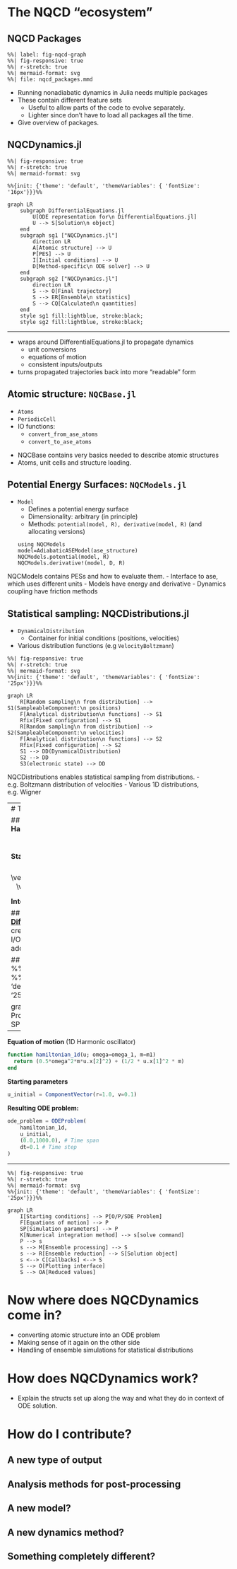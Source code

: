 
# The NQCD "ecosystem"

## NQCD Packages
```mermaid
%%| label: fig-nqcd-graph
%%| fig-responsive: true
%%| r-stretch: true
%%| mermaid-format: svg
%%| file: nqcd_packages.mmd
```

::: {.notes}
- Running nonadiabatic dynamics in Julia needs multiple packages
- These contain different feature sets
    - Useful to allow parts of the code to evolve separately. 
    - Lighter since don't have to load all packages all the time. 
- Give overview of packages. 
:::

## NQCDynamics.jl
```mermaid
%%| fig-responsive: true
%%| r-stretch: true
%%| mermaid-format: svg

%%{init: {'theme': 'default', 'themeVariables': { 'fontSize': '16px'}}}%%

graph LR
    subgraph DifferentialEquations.jl
        U[ODE representation for\n DifferentialEquations.jl]
        U --> S[Solution\n object]
    end
    subgraph sg1 ["NQCDynamics.jl"]
        direction LR
        A[Atomic structure] --> U
        P[PES] --> U
        I[Initial conditions] --> U
        D[Method-specific\n ODE solver] --> U
    end
    subgraph sg2 ["NQCDynamics.jl"]
        direction LR
        S --> O[Final trajectory]
        S --> ER[Ensemble\n statistics]
        S --> CQ[Calculated\n quantities]
    end
    style sg1 fill:lightblue, stroke:black;
    style sg2 fill:lightblue, stroke:black;
```


---

- wraps around DifferentialEquations.jl to propagate dynamics
    - unit conversions
    - equations of motion
    - consistent inputs/outputs
- turns propagated trajectories back into more "readable" form


## Atomic structure: `NQCBase.jl`{ncols=2}
- `Atoms`
- `PeriodicCell`
- IO functions:
    - `convert_from_ase_atoms`
    - `convert_to_ase_atoms`

::: {.notes}
- NQCBase contains very basics needed to describe atomic structures
- Atoms, unit cells and structure loading. 
:::

## Potential Energy Surfaces: `NQCModels.jl`
- `Model`
    - Defines a potential energy surface
    - Dimensionality: arbitrary (in principle)
    - Methods: `potential(model, R), derivative(model, R)` (and allocating versions)
```.julia
using NQCModels
model=AdiabaticASEModel(ase_structure)
NQCModels.potential(model, R)
NQCModels.derivative!(model, D, R)
```

::: {.notes}
NQCModels contains PESs and how to evaluate them. 
- Interface to ase, which uses different units
- Models have energy and derivative
- Dynamics coupling have friction methods
:::

## Statistical sampling: NQCDistributions.jl
- `DynamicalDistribution`
    - Container for initial conditions (positions, velocities)
- Various distribution functions (e.g `VelocityBoltzmann`)
```mermaid
%%| fig-responsive: true
%%| r-stretch: true
%%| mermaid-format: svg
%%{init: {'theme': 'default', 'themeVariables': { 'fontSize': '25px'}}}%%

graph LR
    R[Random sampling\n from distribution] --> S1(SampleableComponent:\n positions)
    F[Analytical distribution\n functions] --> S1
    Rfix[Fixed configuration] --> S1
    R[Random sampling\n from distribution] --> S2(SampleableComponent:\n velocities)
    F[Analytical distribution\n functions] --> S2
    Rfix[Fixed configuration] --> S2
    S1 --> DD(DynamicalDistribution)
    S2 --> DD
    S3(electronic state) --> DD
```

::: {.notes}
NQCDistributions enables statistical sampling from distributions. 
- e.g. Boltzmann distribution of velocities
- Various 1D distributions, e.g. Wigner
:::

---
# The core of MD: Solving differential equations

## Formulating the problem
**Classical system Hamiltonian**
$$
\mathrm{H=\frac{P^2}{2M}+V(R)}
$$

**Starting conditions**
$$
\vec{v}=\begin{bmatrix}0\\\vdots\\0\end{bmatrix}, \vec{r}=\begin{bmatrix}\vdots\end{bmatrix}
$$

**Integration scheme**
Velocity Verlet integration

## Solving Differential equations in Julia
[**DifferentialEquations.jl**](https://docs.sciml.ai/DiffEqDocs/stable/)
- Consistent structure for creating problems and solving them. 
- Identical I/O for different dynamics methods. 
- Flexible for additional considerations. 

## Example: defining an `ODEProblem`
```mermaid
%%| fig-responsive: true
%%| r-stretch: true
%%| mermaid-format: svg
%%{init: {'theme': 'default', 'themeVariables': { 'fontSize': '25px'}}}%%

graph LR
    I[Starting conditions] --> P[O/P/SDE Problem]
    F[Equations of motion] --> P
    SP[Simulation parameters] --> P
```

---

**Equation of motion** (1D Harmonic oscillator)
```julia
function hamiltonian_1d(u; omega=omega_1, m=m1)
  return (0.5*omega^2*m*u.x[2]^2) + (1/2 * u.x[1]^2 * m)
end
```

**Starting parameters**
```julia
u_initial = ComponentVector(r=1.0, v=0.1)
```

**Resulting ODE problem:**
```julia
ode_problem = ODEProblem(
    hamiltonian_1d,
    u_initial,
    (0.0,1000.0), # Time span
    dt=0.1 # Time step
)
```

---

```mermaid
%%| fig-responsive: true
%%| r-stretch: true
%%| mermaid-format: svg
%%{init: {'theme': 'default', 'themeVariables': { 'fontSize': '25px'}}}%%

graph LR
    I[Starting conditions] --> P[O/P/SDE Problem]
    F[Equations of motion] --> P
    SP[Simulation parameters] --> P
    K[Numerical integration method] --> s[solve command]
    P --> s
    s --> M[Ensemble processing] --> S
    s --> R[Ensemble reduction] --> S[Solution object]
    s <--> C[Callbacks] <--> S
    S --> O[Plotting interface]
    S --> OA[Reduced values]
```

# Now where does NQCDynamics come in?

- converting atomic structure into an ODE problem
- Making sense of it again on the other side
- Handling of ensemble simulations for statistical distributions

# How does NQCDynamics work?

- Explain the structs set up along the way and what they do in context of ODE solution. 

# How do I contribute?

## A new type of output

## Analysis methods for post-processing

## A new model?

## A new dynamics method?

## Something completely different?


